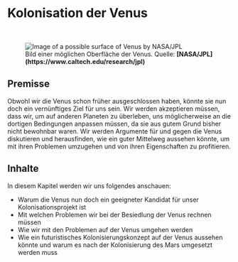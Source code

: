 
# Kolonisation der Venus

<br/>
<figure>
<Image src={require(".//../../resources/images/venus4.png")} alt="Image of a possible surface of Venus by NASA/JPL" />
<figcaption style={{ color: "rgb(156, 156, 156)", fontSize: "14px", marginTop: "2px" }}>Bild einer möglichen Oberfläche der Venus. Quelle: <strong>[NASA/JPL](https://www.caltech.edu/research/jpl)</strong></figcaption>
</figure>

## Premisse
Obwohl wir die Venus schon früher ausgeschlossen haben, könnte sie nun doch ein vernünftiges Ziel für uns sein. Wir werden akzeptieren müssen, dass wir, um auf anderen Planeten zu überleben, uns möglicherweise an die dortigen Bedingungen anpassen müssen, da sie aus gutem Grund bisher nicht bewohnbar waren. Wir werden Argumente für und gegen die Venus diskutieren und herausfinden, wie ein guter Mittelweg aussehen könnte, um mit ihren Problemen umzugehen und von ihren Eigenschaften zu profitieren.

## Inhalte
In diesem Kapitel werden wir uns folgendes anschauen:

- Warum die Venus nun doch ein geeigneter Kandidat für unser Kolonisationsprojekt ist
- Mit welchen Problemen wir bei der Besiedlung der Venus rechnen müssen
- Wie wir mit den Problemen auf der Venus umgehen werden
- Wie ein futuristisches Kolonisierungskonzept auf der Venus aussehen könnte und warum es nach der Kolonisierung des Mars umgesetzt werden muss


<Analytics />